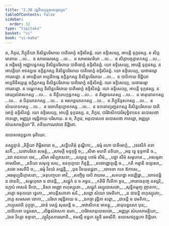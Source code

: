 ```yaml
---
title: "2.38 វជ្ជនីយបុគ្គលសន្ទស្សន"
tableOfContents: false
sidebar:
  order: 32
type: "tipitaka"
basket: "vi"
book: "vi-maha"
---
```



<DynamicBreadcrumb />

<Division number="183" book="vi-maha">

<Paragraph number="797" book="vi-maha">
ន, ភិក្ខវេ, ភិក្ខុនិយា និសិន្នបរិសាយ បាតិមោក្ខំ ឧទ្ទិសិតព្ពំ. យោ ឧទ្ទិសេយ្យ, អាបត្តិ ទុក្កដស្ស. ន សិក្ខមានាយ …បេ…  ន សាមណេរស្ស …បេ…  ន សាមណេរិយា …បេ…  ន សិក្ខាបច្ចក្ខាតកស្ស …បេ…  ន អន្តិមវត្ថុំ អជ្ឈាបន្នកស្ស និសិន្នបរិសាយ បាតិមោក្ខំ ឧទ្ទិសិតព្ពំ. យោ ឧទ្ទិសេយ្យ, អាបត្តិ ទុក្កដស្ស.
</Paragraph>

<Paragraph number="798" book="vi-maha">
ន អាបត្តិយា អទស្សនេ ឧក្ខិត្តកស្ស និសិន្នបរិសាយ បាតិមោក្ខំ ឧទ្ទិសិតព្ពំ. យោ ឧទ្ទិសេយ្យ, យថាធម្មោ ការេតព្ពោ. ន អាបត្តិយា អប្បដិកម្មេ ឧក្ខិត្តកស្ស និសិន្នបរិសាយ …បេ…  ន បាបិកាយ ទិដ្ឋិយា អប្បដិនិស្សគ្គេ ឧក្ខិត្តកស្ស និសិន្នបរិសាយ បាតិមោក្ខំ ឧទ្ទិសិតព្ពំ. យោ ឧទ្ទិសេយ្យ, យថាធម្មោ ការេតព្ពោ.
</Paragraph>

<Paragraph number="799" book="vi-maha">
ន បណ្ឌកស្ស និសិន្នបរិសាយ បាតិមោក្ខំ ឧទ្ទិសិតព្ពំ. យោ ឧទ្ទិសេយ្យ, អាបត្តិ ទុក្កដស្ស. ន ថេយ្យសំវាសកស្ស …បេ…  ន តិត្ថិយបក្កន្តកស្ស …បេ…  ន តិរច្ឆានគតស្ស …បេ…  ន មាតុឃាតកស្ស …បេ…  ន បិតុឃាតកស្ស …បេ…  ន អរហន្តឃាតកស្ស …បេ…  ន ភិក្ខុនិទូសកស្ស …បេ…  ន សំឃភេទកស្ស …បេ…  ន លោហិតុប្បាទកស្ស …បេ…  ន ឧភតោព្យញ្ជនកស្ស និសិន្នបរិសាយ បាតិមោក្ខំ ឧទ្ទិសិតព្ពំ. យោ ឧទ្ទិសេយ្យ, អាបត្តិ ទុក្កដស្ស.
</Paragraph>

<Paragraph number="800" book="vi-maha">
ន, ភិក្ខវេ, បារិវាសិកបារិសុទ្ធិទានេន ឧបោសថោ កាតព្ពោ, អញ្ញត្រ អវុដ្ឋិតាយ បរិសាយ. ន ច, ភិក្ខវេ, អនុបោសថេ ឧបោសថោ កាតព្ពោ, អញ្ញត្រ សំឃសាមគ្គិយា”តិ.

</Paragraph>
</Division>

<Paragraph number="801" type="center" book="vi-maha">
តតិយភាណវារោ និដ្ឋិតោ.

  
ឧបោសថក្ខន្ធកោ ទុតិយោ.



</Paragraph>

<Paragraph number="802" type="center" book="vi-maha">
តស្សុទ្ទានំ


</Paragraph>

<Paragraph number="803" type="verses" book="vi-maha">
_តិត្ថិយា ពិម្ពិសារោ ច,_  
_សន្និបតិតុំ តុណ្ហិកា;_  
_ធម្មំ រហោ បាតិមោក្ខំ,_  
_ទេវសិកំ តទា សកឹ._  

</Paragraph>

<Paragraph number="804" type="verses" book="vi-maha">
_យថាបរិសា សមគ្គំ,_  
_សាមគ្គី មទ្ទកុច្ឆិ ច;_  
_សីមា មហតី នទិយា,_  
_អនុ ទ្វេ ខុទ្ទកានិ ច._  

</Paragraph>

<Paragraph number="805" type="verses" book="vi-maha">
_នវា រាជគហេ ចេវ,_  
_សីមា អវិប្បវាសនា;_  
_សម្មន្នេ បឋមំ សីមំ,_  
_បច្ឆា សីមំ សមូហនេ._  

</Paragraph>

<Paragraph number="806" type="verses" book="vi-maha">
_អសម្មតា គាមសីមា,_  
_នទិយា សមុទ្ទេ សរេ;_  
ឧទកុក្ខេបោ ភិន្ទន្តិ,_  
_តថេវជ្ឈោត្ថរន្តិ ច._  

</Paragraph>

<Paragraph number="807" type="verses" book="vi-maha">
_កតិ កម្មានិ ឧទ្ទេសោ,_  
_សវរា អសតីបិ ច;_  
_ធម្មំ វិនយំ តជ្ជេន្តិ,_  
_បុន វិនយតជ្ជនា._  

</Paragraph>

<Paragraph number="808" type="verses" book="vi-maha">
_ចោទនា កតេ ឱកាសេ,_  
_អធម្មប្បដិក្កោសនា;_  
_ចតុបញ្ចបរា អាវិ,_  
_សញ្ចិច្ច ចេបិ វាយមេ._  

</Paragraph>

<Paragraph number="809" type="verses" book="vi-maha">
_សគហដ្ឋា អនជ្ឈិដ្ឋា,_  
_ចោទនម្ហិ ន ជានតិ;_  
_សម្ពហុលា ន ជានន្តិ,_  
_សជ្ជុកំ ន ច គច្ឆរេ._  

</Paragraph>

<Paragraph number="810" type="verses" book="vi-maha">
_កតិមី កីវតិកា ទូរេ,_  
_អារោចេតុញ្ច នស្សរិ;_  
ឧក្លាបំ អាសនំ ទីបោ,_  
_ទិសា អញ្ញោ ពហុស្សុតោ._  

</Paragraph>

<Paragraph number="811" type="verses" book="vi-maha">
_សជ្ជុកំ វស្សុបោសថោ,_  
_សុទ្ធិកម្មញ្ច ញាតកា;_  
_គគ្គោ ចតុតយោ ទ្វេកោ,_  
_អាបត្តិសភាគា សរិ._  

</Paragraph>

<Paragraph number="812" type="verses" book="vi-maha">
_សព្ពោ សំឃោ វេមតិកោ,_  
_ន ជានន្តិ ពហុស្សុតោ;_  
_ពហូ សមសមា ថោកា,_  
_បរិសា អវុដ្ឋិតាយ ច._  

</Paragraph>

<Paragraph number="813" type="verses" book="vi-maha">
_ឯកច្ចា វុដ្ឋិតា សព្ពា,_  
_ជានន្តិ ច វេមតិកា;_  
_កប្បតេវាតិ កុក្កុច្ចា,_  
_ជានំ បស្សំ សុណន្តិ ច._  

</Paragraph>

<Paragraph number="814" type="verses" book="vi-maha">
_អាវាសិកេន អាគន្តុ,_  
_ចាតុបន្នរសោ បុន;_  
_បាដិបទោ បន្នរសោ,_  
_លិង្គសំវាសកា ឧភោ._  

</Paragraph>

<Paragraph number="815" type="verses" book="vi-maha">
_បារិវាសានុបោសថោ,_  
_អញ្ញត្រ សំឃសាមគ្គិយា;_  
_ឯតេ វិភត្តា ឧទ្ទានា,_  
_វត្ថុវិភូតការណាតិ._  


</Paragraph>

<Paragraph number="816" type="center" book="vi-maha">
ឥមស្មឹ ខន្ធកេ វត្ថូនិ ឆអសីតិ.



</Paragraph>

<Paragraph number="817" type="center" book="vi-maha">
ឧបោសថក្ខន្ធកោ និដ្ឋិតោ.
</Paragraph>